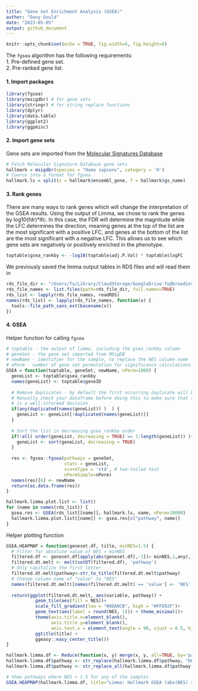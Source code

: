 ```yaml
---
title: "Gene Set Enrichment Analysis (GSEA)"
author: "Dany Gould"
date: "2023-05-05"
output: github_document
---
```


```r
knitr::opts_chunk$set(echo = TRUE, fig.width=6, fig.height=8)
```

The `fgsea` algorithm has the following requirements:   
1. Pre-defined gene set.       
2. Pre-ranked gene list.    

#### 1. Import packages

```r
library(fgsea)
library(msigdbr) # for gene sets
library(stringr) # for string replace functions
library(dplyr)
library(data.table)
library(ggplot2)
library(ggpmisc)
```

#### 2. Import gene sets
Gene sets are imported from the [Molecular Signatures Database](https://www.gsea-msigdb.org/gsea/msigdb)
```r
# Fetch Molecular Signature Database gene sets
hallmark = msigdbr(species = "Homo sapiens", category = 'H')
# Coerce into a format for fgsea
hallmark.ls = split(x = hallmark$ensembl_gene, f = hallmark$gs_name)
```

#### 3. Rank genes 
There are many ways to rank genes which will change the interpretation of the GSEA results. Using the output of Limma, we chose to rank the genes by log10(fdr)*lfc. In this case, the FDR will determine the magnitude while the LFC determines the direction, meaning genes at the top of the list are the most significant with a positive LFC, and genes at the bottom of the list are the most significant with a negative LFC. This allows us to see which gene sets are negatively or positively enriched in the phenotype. 
```r
toptable$gsea_rankby <- -log10(toptable$adj.P.Val) * toptable$logFC
```

We previously saved the limma output tables in RDS files and will read them in
```r
rds_file_dir <- "/Users/fu/Library/CloudStorage/GoogleDrive-fu@broadinstitute.org/Shared drives/GPP Cloud /R&D/People/Dany/RNAseq Analysis/TP53 Base Editing/limma-toptables"
rds_file_names <- list.files(path=rds_file_dir, full.names=TRUE)
rds_list <- lapply(rds_file_names, readRDS)
names(rds_list) <- lapply(rds_file_names, function(x) {
  tools::file_path_sans_ext(basename(x))
})
```

#### 4. GSEA
Helper function for calling `fgsea`
```r
# toptable - the output of limma, including the gsea_rankby column
# geneSet - the gene set imported from MSigDB
# newName - identifier for the sample, to replace the NES column name
# nPerm - number of gene set permutation for significance calculations
GSEA = function(toptable, geneSet, newName, nPerm=1000) {
  geneList <- toptable$gsea_rankby
  names(geneList) <- toptable$geneID
  
  # Remove duplicates - by default the first occurring duplicate will be kept
  # Manually check your dataframe before doing this to make sure that this
  # is a well-informed decision
  if(any(duplicated(names(geneList)) )  ) {
    geneList <- geneList[!duplicated(names(geneList))]
  }
  
  # Sort the list in decreasing gsea_rankby order
  if(!all( order(geneList, decreasing = TRUE) == 1:length(geneList)) ){
    geneList <- sort(geneList, decreasing = TRUE)
  }
  
  res <- fgsea::fgsea(pathways = geneSet, 
                      stats = geneList,
                      scoreType = 'std', # two-tailed test
                      nPermSimple=nPerm)
  names(res)[6] <- newName
  return(as.data.frame(res))
}
```


```r
hallmark.limma.plot.list <- list()
for (name in names(rds_list)) {
  gsea.res <- GSEA(rds_list[[name]], hallmark.ls, name, nPerm=10000)
  hallmark.limma.plot.list[[name]] <- gsea.res[c("pathway", name)]
}
```

Helper plotting function 
```r
GSEA.HEAPMAP = function(geneset.df, title, minNES=1.5) {
  # Filter for absolute value of NES > minNES
  filtered.df <- geneset.df[apply(abs(geneset.df[,-1])> minNES,1,any),] 
  filtered.dt.melt <- melt(setDT(filtered.df), 'pathway')
  # Only capitalize the first letter
  filtered.dt.melt$pathway<-str_to_title(filtered.dt.melt$pathway) 
  # Change column name of "value" to "NES"
  names(filtered.dt.melt)[names(filtered.dt.melt) == 'value'] <- 'NES'
  
  return(ggplot(filtered.dt.melt, aes(variable, pathway)) +
           geom_tile(aes(fill = NES))+
           scale_fill_gradient(low = "#8DA0CB", high = "#FFD92F")+ 
           geom_text(aes(label = round(NES, 1))) + theme_minimal()+
           theme(axis.title.x=element_blank(),
                 axis.title.y=element_blank(),
                 axis.text.x = element_text(angle = 90, vjust = 0.5, hjust=1))+ 
           ggtitle(title) +
           ggeasy::easy_center_title())
}
```

```r
hallmark.limma.df <- Reduce(function(x, y) merge(x, y, all=TRUE, by='pathway'), hallmark.limma.plot.list)
hallmark.limma.df$pathway <- str_replace(hallmark.limma.df$pathway, "HALLMARK_", "") # remove the HALLMARK_ prefix
hallmark.limma.df$pathway <- str_replace_all(hallmark.limma.df$pathway, "_", " ") # remove all underscores

# Show pathways where NES > 1.5 for any of the samples
GSEA.HEAPMAP(hallmark.limma.df, title="Limma: Hallmark GSEA (abs(NES) > 1.5)")
```